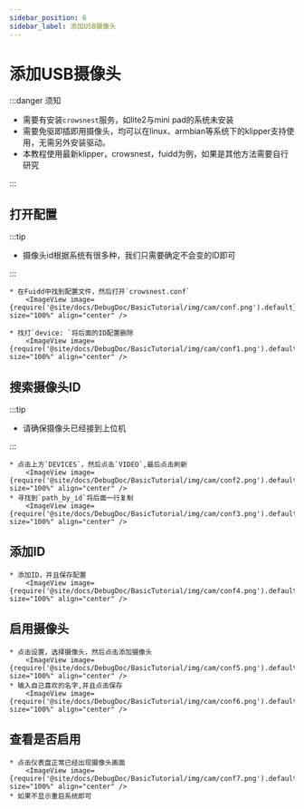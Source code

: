 ```yaml
---
sidebar_position: 6
sidebar_label: 添加USB摄像头
---
```




# 添加USB摄像头


:::danger 须知

* 需要有安装`crowsnest`服务，如lite2与mini pad的系统未安装
* 需要免驱即插即用摄像头，均可以在linux、armbian等系统下的klipper支持使用，无需另外安装驱动。
* 本教程使用最新klipper，crowsnest，fuidd为例，如果是其他方法需要自行研究

:::

## 打开配置

:::tip

* 摄像头id根据系统有很多种，我们只需要确定不会变的ID即可

:::

    * 在Fuidd中找到配置文件，然后打开`crowsnest.conf`
        <ImageView image={require('@site/docs/DebugDoc/BasicTutorial/img/cam/conf.png').default} size="100%" align="center" />

    * 找打`device: `将后面的ID配置删除
        <ImageView image={require('@site/docs/DebugDoc/BasicTutorial/img/cam/conf1.png').default} size="100%" align="center" />

## 搜索摄像头ID

:::tip

* 请确保摄像头已经接到上位机

:::

    * 点击上方`DEVICES`，然后点击`VIDEO`,最后点击刷新
        <ImageView image={require('@site/docs/DebugDoc/BasicTutorial/img/cam/conf2.png').default} size="100%" align="center" />
    * 寻找到`path_by_id`将后面一行复制
        <ImageView image={require('@site/docs/DebugDoc/BasicTutorial/img/cam/conf3.png').default} size="100%" align="center" />

## 添加ID

    * 添加ID，并且保存配置
        <ImageView image={require('@site/docs/DebugDoc/BasicTutorial/img/cam/conf4.png').default} size="100%" align="center" />

## 启用摄像头

    * 点击设置，选择摄像头，然后点击添加摄像头
        <ImageView image={require('@site/docs/DebugDoc/BasicTutorial/img/cam/conf5.png').default} size="100%" align="center" />
    * 输入自己喜欢的名字,并且点击保存
        <ImageView image={require('@site/docs/DebugDoc/BasicTutorial/img/cam/conf6.png').default} size="100%" align="center" />

## 查看是否启用

    * 点击仪表盘正常已经出现摄像头画面
        <ImageView image={require('@site/docs/DebugDoc/BasicTutorial/img/cam/conf7.png').default} size="100%" align="center" />
    * 如果不显示重启系统即可